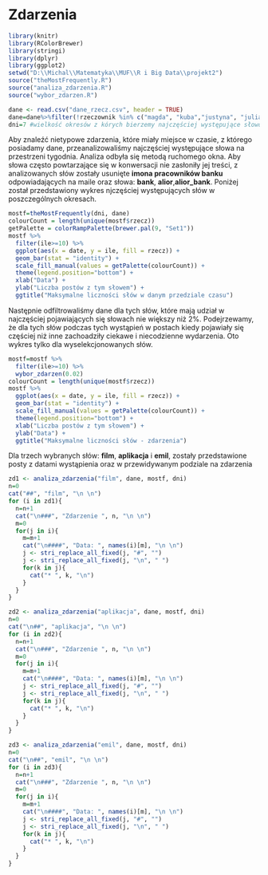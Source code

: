 
# Zdarzenia

```{r, echo = FALSE, message=FALSE}
library(knitr)
library(RColorBrewer)
library(stringi)
library(dplyr)
library(ggplot2)
setwd("D:\\Michal\\Matematyka\\MUF\\R i Big Data\\projekt2")
source("theMostFrequently.R")
source("analiza_zdarzenia.R")
source("wybor_zdarzen.R")

dane <- read.csv("dane_rzecz.csv", header = TRUE)
dane=dane%>%filter(!rzeczownik %in% c("magda", "kuba","justyna", "julian", "mariusz", "alior", "bank","alior_bank"))
dni=7 #wielkość okresów z kórych bierzemy najczęściej występujące słowo (w dniach)
```


Aby znaleźć nietypowe zdarzenia, które miały miejsce w czasie, z którego posiadamy dane, przeanalizowaliśmy najczęściej występujące słowa na przestrzeni tygodnia. Analiza odbyła się metodą ruchomego okna. Aby słowa często powtarzające się w konwersacji nie zasłoniły jej treści, z analizowanych słów zostały usunięte **imona pracowników banku** odpowiadających na maile oraz słowa: **bank**, **alior**,**alior_bank**. Poniżej został przedstawiony wykres njczęściej występujących słów w poszczególnych okresach.

```{r, echo = FALSE, message=FALSE, fig.align='center'}
mostf=theMostFrequently(dni, dane)
colourCount = length(unique(mostf$rzecz))
getPalette = colorRampPalette(brewer.pal(9, "Set1"))
mostf %>%
  filter(ile>=10) %>%
  ggplot(aes(x = date, y = ile, fill = rzecz)) +
  geom_bar(stat = "identity") +
  scale_fill_manual(values = getPalette(colourCount)) +
  theme(legend.position="bottom") +
  xlab("Data") +
  ylab("Liczba postów z tym słowem") +
  ggtitle("Maksymalne liczności słów w danym przedziale czasu")
```

Następnie odfiltrowaliśmy dane dla tych słów, które mają udział w najczęściej pojawiających się słowach nie większy niż 2%. Podejrzewamy, że dla tych słów podczas tych wystąpień w postach kiedy pojawiały się częściej niż inne zachoadziły ciekawe i niecodzienne wydarzenia. Oto wykres tylko dla wyselekcjonowanych słów.

```{r, results="asis", echo = FALSE, fig.align='center'}
mostf=mostf %>%
  filter(ile>=10) %>%
  wybor_zdarzen(0.02)
colourCount = length(unique(mostf$rzecz))
mostf %>%
  ggplot(aes(x = date, y = ile, fill = rzecz)) +
  geom_bar(stat = "identity") +
  scale_fill_manual(values = getPalette(colourCount)) +
  theme(legend.position="bottom") +
  xlab("Liczba postów z tym słowem") +
  ylab("Data") +
  ggtitle("Maksymalne liczności słów - zdarzenia")
```

Dla trzech wybranych słów: **film**, **aplikacja** i **emil**, zostały przedstawione posty z datami wystąpienia oraz w przewidywanym podziale na zdarzenia

```{r, results="asis", echo = FALSE}
zd1 <- analiza_zdarzenia("film", dane, mostf, dni)
n=0
cat("##", "film", "\n \n")
for (i in zd1){
  n=n+1
  cat("\n###", "Zdarzenie ", n, "\n \n")
  m=0
  for(j in i){
    m=m+1
    cat("\n####", "Data: ", names(i)[m], "\n \n")
    j <- stri_replace_all_fixed(j, "#", "")
    j <- stri_replace_all_fixed(j, "\n", " ")
    for(k in j){
      cat("* ", k, "\n")
    }
  }
}

zd2 <- analiza_zdarzenia("aplikacja", dane, mostf, dni)
n=0
cat("\n##", "aplikacja", "\n \n")
for (i in zd2){
  n=n+1
  cat("\n###", "Zdarzenie ", n, "\n \n")
  m=0
  for(j in i){
    m=m+1
    cat("\n####", "Data: ", names(i)[m], "\n \n")
    j <- stri_replace_all_fixed(j, "#", "")
    j <- stri_replace_all_fixed(j, "\n", " ")
    for(k in j){
      cat("* ", k, "\n")
    }
  }
}

zd3 <- analiza_zdarzenia("emil", dane, mostf, dni)
n=0
cat("\n##", "emil", "\n \n")
for (i in zd3){
  n=n+1
  cat("\n###", "Zdarzenie ", n, "\n \n")
  m=0
  for(j in i){
    m=m+1
    cat("\n####", "Data: ", names(i)[m], "\n \n")
    j <- stri_replace_all_fixed(j, "#", "")
    j <- stri_replace_all_fixed(j, "\n", " ")
    for(k in j){
      cat("* ", k, "\n")
    }
  }
}
```
